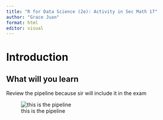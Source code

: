 ```yaml
---
title: "R for Data Science (2e): Activity in Sec Math 17"
author: "Grace Juan"
format: html
editor: visual
---
```


# Introduction

## What will you learn

Review the pipeline because sir will include it in the exam

![this is the pipeline](RforDSpics/rfordspic1.png)
